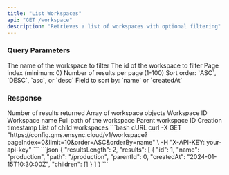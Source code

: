 ```yaml
---
title: "List Workspaces"
api: "GET /workspace"
description: "Retrieves a list of workspaces with optional filtering"
---
```


### Query Parameters

<ParamField query="name" type="string">
  The name of the workspace to filter
</ParamField>

<ParamField query="id" type="string">
  The id of the workspace to filter
</ParamField>

<ParamField query="pageIndex" type="integer" required>
  Page index (minimum: 0)
</ParamField>

<ParamField query="limit" type="integer" required>
  Number of results per page (1-100)
</ParamField>

<ParamField query="order" type="string" required>
  Sort order: `ASC`, `DESC`, `asc`, or `desc`
</ParamField>

<ParamField query="orderBy" type="string" required>
  Field to sort by: `name` or `createdAt`
</ParamField>

### Response

<ResponseField name="resultsLength" type="integer">
  Number of results returned
</ResponseField>

<ResponseField name="results" type="array">
  Array of workspace objects
  <Expandable title="Workspace Object">
    <ResponseField name="id" type="integer">
      Workspace ID
    </ResponseField>
    <ResponseField name="name" type="string">
      Workspace name
    </ResponseField>
    <ResponseField name="path" type="string">
      Full path of the workspace
    </ResponseField>
    <ResponseField name="parentId" type="integer">
      Parent workspace ID
    </ResponseField>
    <ResponseField name="createdAt" type="string">
      Creation timestamp
    </ResponseField>
    <ResponseField name="children" type="array">
      List of child workspaces
    </ResponseField>
  </Expandable>
</ResponseField>

<RequestExample>
```bash cURL
curl -X GET "https://config.gms.ensync.cloud/v1/workspace?pageIndex=0&limit=10&order=ASC&orderBy=name" \
  -H "X-API-KEY: your-api-key"
```
</RequestExample>

<ResponseExample>
```json
{
  "resultsLength": 2,
  "results": [
    {
      "id": 1,
      "name": "production",
      "path": "/production",
      "parentId": 0,
      "createdAt": "2024-01-15T10:30:00Z",
      "children": []
    }
  ]
}
```
</ResponseExample>
